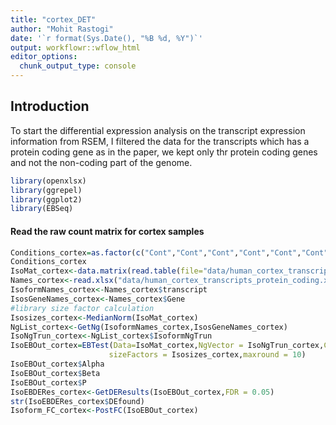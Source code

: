 ```yaml
---
title: "cortex_DET"
author: "Mohit Rastogi"
date: '`r format(Sys.Date(), "%B %d, %Y")`'
output: workflowr::wflow_html
editor_options:
  chunk_output_type: console
---
```


## Introduction

To start the differential expression analysis on the transcript expression information from RSEM, I filtered the data for the
transcripts which has a protein coding gene as in the paper, we kept only thr protein coding genes and not the non-coding part
of the genome.

```r
library(openxlsx)
library(ggrepel)
library(ggplot2)
library(EBSeq)
```

#### Read the raw count matrix for cortex samples
```r
Conditions_cortex=as.factor(c("Cont","Cont","Cont","Cont","Cont","Cont","Cont","Cont","DS","DS","DS","DS","DS","DS","DS","DS"))
Conditions_cortex
IsoMat_cortex<-data.matrix(read.table(file="data/human_cortex_transcripts_protein_coding.txt",header = T,row.names=1))
Names_cortex<-read.xlsx("data/human_cortex_transcripts_protein_coding.xlsx",sheet=2)
IsoformNames_cortex<-Names_cortex$transcript
IsosGeneNames_cortex<-Names_cortex$Gene
#library size factor calculation
Isosizes_cortex<-MedianNorm(IsoMat_cortex)
NgList_cortex<-GetNg(IsoformNames_cortex,IsosGeneNames_cortex)
IsoNgTrun_cortex<-NgList_cortex$IsoformNgTrun
IsoEBOut_cortex=EBTest(Data=IsoMat_cortex,NgVector = IsoNgTrun_cortex,Conditions = Conditions_cortex,
                      sizeFactors = Isosizes_cortex,maxround = 10)
IsoEBOut_cortex$Alpha
IsoEBOut_cortex$Beta
IsoEBOut_cortex$P
IsoEBDERes_cortex<-GetDEResults(IsoEBOut_cortex,FDR = 0.05)
str(IsoEBDERes_cortex$DEfound)
Isoform_FC_cortex<-PostFC(IsoEBOut_cortex)
```


